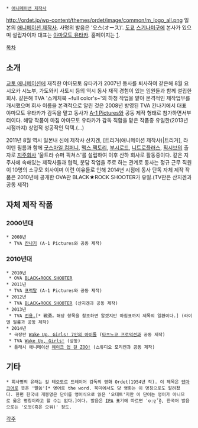  * [[애니메이션 제작사]]

http://ordet.jp/wp-content/themes/ordet/image/common/m_logo_all.png
일본의 [[애니메이션 제작사]]. 사명의 발음은 '오스(オース)'. [[도쿄]] [[스기나미]]구에 본사가 있으며 설립자이자 대표는 [[야마모토 유타카]]. 홈페이지는 [http://ordet.jp/].


[[목차]]
== 소개 ==
[[교토 애니메이션]]에 재직한 야마모토 유타카가 2007년 동사를 퇴사하여 같은해 8월 요시오카 시노부, 가도와키 사토시 등의 역시 동사 재직 경험이 있는 임원들과 함께 설립한 회사. 같은해 TVA '스케치북 ~full color's~'의 하청 작업을 맡아 본격적인 제작업무를 개시했으며 회사 이름을 본격적으로 알린 것은 2008년 방영된 TVA 칸나기에서 대표 야마모토 유타카가 감독을 맡고 동사가 [[A-1 Pictures]]와 공동 제작 형태로 참가하면서부터이다. 해당 작품이 마침 야마모토 유타카가 감독 직함을 맡은 작품중 유일한(2013년 시점까지) 상업적 성공작인 덕택.(…)

2011년 8월 역시 일본내 신예 제작사 산지겐, [트리거(애니메이션 제작사)|트리거], 라이덴 필름과 함께 [[굿스마일 컴퍼니]], [[맥스 팩토리]], [[부시로드]], [[니트로플러스]], [[픽시브]]의 출자로 [[지주회사]] '울트라 슈퍼 픽쳐스'를 설립하여 이후 산하 회사로 활동중이다. 같은 지주사에 속해있는 제작사들과 협력, 분담 작업을 주로 하는 관계로 동사는 정규 근무 직원이 10명의 소규모 회사이며 이런 이유들로 인해 2014년 시점에 동사 단독 자체 제작 작품은 2010년에 공개한 OVA판 BLACK★ROCK SHOOTER가 유일.(TV판은 산지겐과 공동 제작)

== 자체 제작 작품 ==
=== 2000년대 ===
 * 2008년 
  * TVA [[칸나기#s-2|칸나기]] (A-1 Pictures와 공동 제작)

=== 2010년대 ===
 * 2010년
  * OVA [[BLACK★ROCK SHOOTER/애니메이션#s-1|BLACK★ROCK SHOOTER]] 
 * 2011년
  * TVA [[프랙탈#s-2|프랙탈]] (A-1 Pictures와 공동 제작)
 * 2012년
  * TVA [[BLACK★ROCK SHOOTER/애니메이션#s-2|BLACK★ROCK SHOOTER]] (산지겐과 공동 제작)
 * 2013년
  * TVA [[전용.#s-5|전용.]][* 戦勇。해당 항목을 참조하면 알겠지만 마침표까지 제목의 일환이다.] (라이덴 필름과 공동 제작)
 * 2014년
  * 극장판 [[Wake Up, Girls!|Wake Up, Girls! 7인의 아이돌]] ([[타츠노코 프로덕션]]과 공동 제작)
  * TVA [[Wake Up, Girls!]] (상동)
  * 플래시 애니메이션 [[웨이크 업 걸 ZOO!]] (스튜디오 모리켄과 공동 제작)

== 기타 ==
 * 회사명의 유래는 칼 테오도르 드레이어 감독의 영화 Ordet(1954년 작). 이 제목은 [[덴마크어]]로 뜻은 '말씀'[* 영어로 the word. 북미에서도 당 영화는 이 명칭으로도 알려졌다. 한편 한국내 개봉명은 단어를 영어식으로 읽은 '오데트'지만 이 단어는 영어가 아니므로 옳은 명칭이라고 할 수는 없다.]이다. 발음은 [[IPA]] 표기에 따르면 ˈoːɐ̯ˀð̞, 한국어 발음으로는 '오엇(혹은 오워)' 정도. 

[[각주]]
